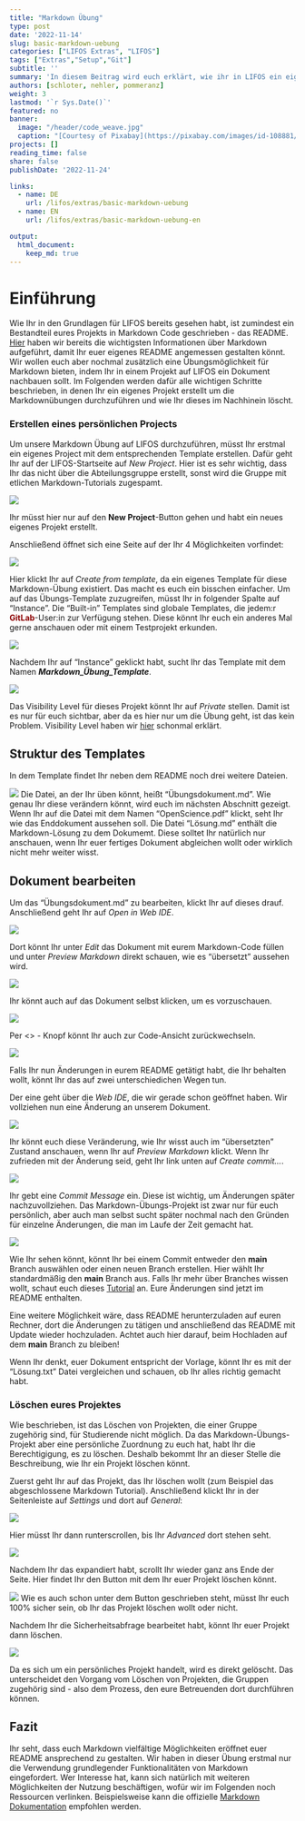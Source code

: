 ```yaml
---
title: "Markdown Übung" 
type: post
date: '2022-11-14' 
slug: basic-markdown-uebung
categories: ["LIFOS Extras", "LIFOS"] 
tags: ["Extras","Setup","Git"] 
subtitle: ''
summary: 'In diesem Beitrag wird euch erklärt, wie ihr in LIFOS ein eigenes Markdown-Projekt erstellt und innerhalb des Projekts Übung mit Markdown erlangt. Die eigentlichen Übungsaufgaben sind dabei nur innerhalb des Projektes.' 
authors: [schloter, nehler, pommeranz] 
weight: 3
lastmod: '`r Sys.Date()`'
featured: no
banner:
  image: "/header/code_weave.jpg"
  caption: "[Courtesy of Pixabay](https://pixabay.com/images/id-108881/)"
projects: []
reading_time: false
share: false
publishDate: '2022-11-24'

links:
  - name: DE
    url: /lifos/extras/basic-markdown-uebung
  - name: EN
    url: /lifos/extras/basic-markdown-uebung-en

output:
  html_document:
    keep_md: true
---
```


# Einführung   
  
Wie Ihr in den Grundlagen für LIFOS bereits gesehen habt, ist zumindest ein Bestandteil eures Projekts in Markdown Code geschrieben - das README. [Hier](/post/eigenesprojekt/#Markdown) haben wir bereits die wichtigsten Informationen über Markdown aufgeführt, damit Ihr euer eigenes README angemessen gestalten könnt. Wir wollen euch aber nochmal zusätzlich eine Übungsmöglichkeit für Markdown bieten, indem Ihr in einem Projekt auf LIFOS ein Dokument nachbauen sollt. Im Folgenden werden dafür alle wichtigen Schritte beschrieben, in denen Ihr ein eigenes Projekt erstellt um die Markdownübungen durchzuführen und wie Ihr dieses im Nachhinein löscht. 

### Erstellen eines persönlichen Projects 

Um unsere Markdown Übung auf LIFOS durchzuführen, müsst Ihr erstmal ein eigenes Project mit dem entsprechenden Template erstellen. Dafür geht Ihr auf der LIFOS-Startseite auf *New Project*. Hier ist es sehr wichtig, dass Ihr das nicht über die Abteilungsgruppe erstellt, sonst wird die Gruppe mit etlichen Markdown-Tutorials zugespamt.

![](/lifos/gitlaborientierung_newproject.png)

Ihr müsst hier nur auf den **New Project**-Button gehen und habt ein neues eigenes Projekt erstellt. 

Anschließend öffnet sich eine Seite auf der Ihr 4 Möglichkeiten vorfindet: 

![](/lifos/gitlaborientierung_newprojectoptions.png) 

Hier klickt Ihr auf *Create from template*, da ein eigenes Template für diese Markdown-Übung existiert. Das macht es euch ein bisschen einfacher. Um auf das Übungs-Template zuzugreifen, müsst Ihr in folgender Spalte auf "Instance". Die "Built-in" Templates sind globale Templates, die jedem:r <span style="color: darkred;">**GitLab**</span>-User:in zur Verfügung stehen. Diese könnt Ihr euch ein anderes Mal gerne anschauen oder mit einem Testprojekt erkunden. 

![](/lifos/gitlaborientierung_newprojectinstance.png) 

Nachdem Ihr auf "Instance" geklickt habt, sucht Ihr das Template mit dem Namen **_Markdown_Übung_Template_**. 
 
![](/lifos/gitlaborientierung_markdownInstanceTemplate.png) 

Das Visibility Level für dieses Projekt könnt Ihr auf *Private* stellen. Damit ist es nur für euch sichtbar, aber da es hier nur um die Übung geht, ist das kein Problem. Visibility Level haben wir [hier](/lif/lifos/eigenesprojekt#visibility-levels) schonmal erklärt.

## Struktur des Templates

In dem Template findet Ihr neben dem README noch drei weitere Dateien. 

![](/lifos/gitlaborientierung_uebungtemplate.png) 
Die Datei, an der Ihr üben könnt, heißt "Übungsdokument.md". Wie genau Ihr diese verändern könnt, wird euch im nächsten Abschnitt gezeigt. Wenn Ihr auf die Datei mit dem Namen "OpenScience.pdf" klickt, seht Ihr wie das Enddokument aussehen soll. Die Datei "Lösung.md" enthält die Markdown-Lösung zu dem Dokumemt. Diese solltet Ihr natürlich nur anschauen, wenn Ihr euer fertiges Dokument abgleichen wollt oder wirklich nicht mehr weiter wisst. 

<!-- Warum hast du die Lösung nicht auch in einem Markdown Dokument? hab ich versucht, allerdings "übersetzt" GitLab das direkt, wenn man es nur auf dem Server anschaut, was zu Verwirrungen kommen könnte, wenn man die Lösung in einem Klick anschauen will. (Ich wäre davon genervt, glaube ich) -->

## Dokument bearbeiten

Um das "Übungsdokument.md" zu bearbeiten, klickt Ihr auf dieses drauf. Anschließend geht Ihr auf *Open in Web IDE*. 

![](/lifos/gitlaborientierung_openuebunginwebide.png) 

Dort könnt Ihr unter *Edit* das Dokument mit eurem Markdown-Code füllen und unter *Preview Markdown* direkt schauen, wie es "übersetzt" aussehen wird. 

![](/lifos/gitlaborientierung_webidetemplate.png)

Ihr könnt auch auf das Dokument selbst klicken, um es vorzuschauen.

![](/lifos/gitlaborientierung_preview.png)

Per <> - Knopf könnt Ihr auch zur Code-Ansicht zurückwechseln.

![](/lifos/gitlaborientierung_code.png)

Falls Ihr nun Änderungen in eurem README getätigt habt, die Ihr behalten wollt, könnt Ihr das auf zwei unterschiedichen Wegen tun. 

Der eine geht über die *Web IDE*, die wir gerade schon geöffnet haben. Wir vollziehen nun eine Änderung an unserem Dokument.

![](/lifos/gitlabMarkdown_ÄnderungReadMe.png)

Ihr könnt euch diese Veränderung, wie Ihr wisst auch im "übersetzten" Zustand anschauen, wenn Ihr auf *Preview Markdown* klickt. Wenn Ihr zufrieden mit der Änderung seid, geht Ihr link unten auf *Create commit...*.

![](/lifos/gitlabMarkdown_CreateCommitWebIDE.png)

Ihr gebt eine *Commit Message* ein. Diese ist wichtig, um Änderungen später nachzuvollziehen. Das Markdown-Übungs-Projekt ist zwar nur für euch persönlich, aber auch man selbst sucht später nochmal nach den Gründen für einzelne Änderungen, die man im Laufe der Zeit gemacht hat.

![](/lifos/gitlabMarkdown_CommitTest.png)

Wie Ihr sehen könnt, könnt Ihr bei einem Commit entweder den **main** Branch auswählen oder einen neuen Branch erstellen. Hier wählt Ihr standardmäßig den **main** Branch aus. Falls Ihr mehr über Branches wissen wollt, schaut euch dieses [Tutorial](https://pandar.netlify.app/post/branches/) an. Eure Änderungen sind jetzt im README enthalten. 

<!-- Link muss aktualisiert werden -->
<!-- Branches waren jetzt im eigene Projekte Teil gar kein Thema mehr - sollte vlt an einer Stelle auch angeschnitten werden. - evtl. im vertiefende Einführung? Hier muss man halt nur den main-Branch auswählen, weil die default Option ist einen neuen zu erstellen (bei jedem Commit) und das wollen wir ja nicht.-->

Eine weitere Möglichkeit wäre, dass README herunterzuladen auf euren Rechner, dort die Änderungen zu tätigen und anschließend das README mit Update wieder hochzuladen. Achtet auch hier darauf, beim Hochladen auf dem **main** Branch zu bleiben! 

Wenn Ihr denkt, euer Dokument entspricht der Vorlage, könnt Ihr es mit der "Lösung.txt" Datei vergleichen und schauen, ob Ihr alles richtig gemacht habt. 
 

### Löschen eures Projektes

Wie beschrieben, ist das Löschen von Projekten, die einer Gruppe zugehörig sind, für Studierende nicht möglich. Da das Markdown-Übungs-Projekt aber eine persönliche Zuordnung zu euch hat, habt Ihr die Berechtigigung, es zu löschen. Deshalb bekommt Ihr an dieser Stelle die Beschreibung, wie Ihr ein Projekt löschen könnt.

Zuerst geht Ihr auf das Projekt, das Ihr löschen wollt (zum Beispiel das abgeschlossene Markdown Tutorial). Anschließend klickt Ihr in der Seitenleiste auf *Settings* und dort auf *General*: 

![](/lifos/gitlabMarkdown_DeleteProject.png)

Hier müsst Ihr dann runterscrollen, bis Ihr *Advanced* dort stehen seht.

![](/lifos/gitlabMarkdown_AdvancedPrjectSet.png)

Nachdem Ihr das expandiert habt, scrollt Ihr wieder ganz ans Ende der Seite. Hier findet Ihr den Button mit dem Ihr euer Projekt löschen könnt. 

![](/lifos/gitlabMarkdown_DeleteProjectButton.png)
Wie es auch schon unter dem Button geschrieben steht, müsst Ihr euch 100% sicher sein, ob Ihr das Projekt löschen wollt oder nicht. 

Nachdem Ihr die Sicherheitsabfrage bearbeitet habt, könnt Ihr euer Projekt dann löschen. 

![](/lifos/gitlabMarkdown_DeleteProjectCheck.png)

Da es sich um ein persönliches Projekt handelt, wird es direkt gelöscht. Das unterscheidet den Vorgang vom Löschen von Projekten, die Gruppen zugehörig sind - also dem Prozess, den eure Betreuenden dort durchführen können.

## Fazit
Ihr seht, dass euch Markdown vielfältige Möglichkeiten eröffnet euer README ansprechend zu gestalten. Wir haben in dieser Übung erstmal nur die Verwendung grundlegender Funktionalitäten von Markdown eingefordert. Wer Interesse hat, kann sich natürlich mit weiteren Möglichkeiten der Nutzung beschäftigen, wofür wir im Folgenden noch Ressourcen verlinken. Beispielsweise kann die offizielle [Markdown Dokumentation](https://www.markdownguide.org/extended-syntax/) empfohlen werden. 

<!--## Subgruppen

Das zweite große Thema dieses Tutorials ist nur für einen Teil von euch relevant. Hier wird man hinverlinkt, wenn man in den Visibility-Einstellungen keine passende Option für das eigene Projekt gefunden hat. 

Die Lösung kann durch sogenannte Subgruppen erreicht werden. Dabei wird aus der übergeordneten Elterngruppe der Abteilung eine Subgruppe gebildet, in der nur spezifische Personen der übergeordneten Gruppe eingeladen sein können. In jeder Elterngruppe können beliebig viele Subgruppen existieren. Benutzt dieses Tool aber bitte wirklich nur, wenn es die Lage des Datenschutzes nicht anders zulässt.

Außerdem kann man Subgruppen für folgendes benutzen: 

1. gut zum organisieren größerer Projekte
2. man kann jedem User eine andere Rolle geben (z.B. was er alles bearbeiten kann und was nicht)

### Subgruppen erstellen 

Um eine Subgruppe zu erstellen, müsst Ihr unter *Menu* und *Groups* auf **Your Groups** gehen. 

![](/post/gitlabMarkdown_createSubgroups.png)

Anschließend wählt Ihr die Gruppe aus in der Ihr für euer Projekt eine Subgruppe erstellen wollt. In der Gruppe geht Ihr oben rechts auf **New Subgroup**. 

![](/post/gitlabMarkdown_createSubgroups2.png)

Danach öffnet sich noch ein Fenster bei dem Ihr auf **Create Groups** klickt. Danach öffnet sich eine Seite in der Ihr alle möglichen Einstellungen für euer Projekt festlegen könnt. 

Zum einen könnt Ihr festlegen,  ob nur Ihr diese Gruppe benutzt oder ob Ihr auch Projektpartner*innen habt. Diese könnt Ihr darunter direkt einladen über Ihre Mailadressen. 

Eure erstellte Subgruppe findet Ihr dann auf der Startseite der übergeordneten Gruppe.

![](/post/gitlabMarkdown_seeSubgroups.png)

### Projekt in einer Subgruppe erstellen

Nachdem Ihr die Subgruppe erstellt habt, könnt Ihr hier ganz normal ein Projekt erstellen, wie Ihr es von normalen Gruppen gewöhnt seid. Falls Ihr das nochmal auffrischen wollt, hier ist der [Link](https://pandar.netlify.app/post/lifos-orientierung#projekt-erstellen).

Nachdem Ihr dieses Projekt erstellt habt, könnt Ihr euch unter **Settings** und *General* die Visibility-Features anschauen. 

![](/post/gitlabMarkdown_subgroupVisibility.png)

Wie Ihr unter **Repository** sehen könnt, sind nur Projektmitglieder dazu in der Lage Dateien in diesem Projekt anzuschauen oder zu bearbeiten. 

## Fazit
Subgruppen bieten eine weitere Organisationsstruktur innerhalb einer Gruppe. Hier sollten sie allerdings nur benutzt werden, wenn aus Datenschutz-Technischen Gründen keine andere Option übrig bleiben sollte.  -->
